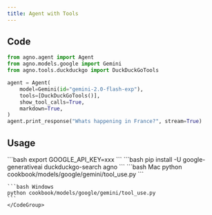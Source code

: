 ```yaml
---
title: Agent with Tools
---
```


## Code

```python cookbook/models/google/gemini/tool_use.py
from agno.agent import Agent
from agno.models.google import Gemini
from agno.tools.duckduckgo import DuckDuckGoTools

agent = Agent(
    model=Gemini(id="gemini-2.0-flash-exp"),
    tools=[DuckDuckGoTools()],
    show_tool_calls=True,
    markdown=True,
)
agent.print_response("Whats happening in France?", stream=True)
```

## Usage

<Steps>
  <Snippet file="create-venv-step.mdx" />

  <Step title="Set your API key">
    ```bash
    export GOOGLE_API_KEY=xxx
    ```
  </Step>

  <Step title="Install libraries">
    ```bash
    pip install -U google-generativeai duckduckgo-search agno
    ```
  </Step>

  <Step title="Run Agent">
    <CodeGroup>
    ```bash Mac
    python cookbook/models/google/gemini/tool_use.py
    ```

    ```bash Windows
    python cookbook/models/google/gemini/tool_use.py
    ```
    </CodeGroup>
  </Step>
</Steps>